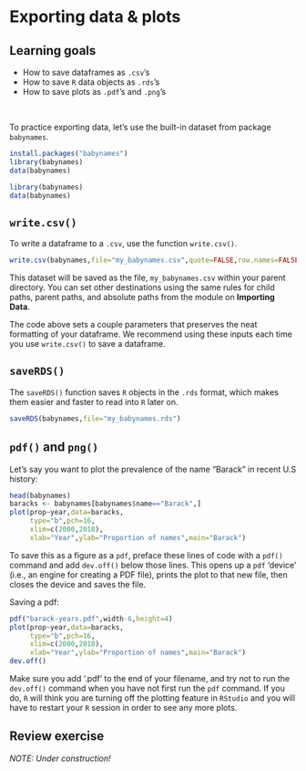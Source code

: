 # Exporting data & plots

## Learning goals {-}
- How to save dataframes as `.csv`'s
- How to save `R` data objects as `.rds`'s
- How to save plots as `.pdf`'s and `.png`'s

&nbsp;

To practice exporting data, let's use the built-in dataset from package `babynames`.

```r
install.packages("babynames")
library(babynames)
data(babynames)
```

```r
library(babynames)
data(babynames)
```

## `write.csv()` {-}

To write a dataframe to a `.csv`, use the function `write.csv()`. 

```r
write.csv(babynames,file="my_babynames.csv",quote=FALSE,row.names=FALSE)
```

This dataset will be saved as the file, `my_babynames.csv` within your parent directory. You can set other destinations using the same rules for child paths, parent paths, and absolute paths from the module on **Importing Data**.  

The code above sets a couple parameters that preserves the neat formatting of your dataframe. We recommend using these inputs each time you use `write.csv()` to save a dataframe.

## `saveRDS()` {-}

The `saveRDS()` function saves `R` objects in the `.rds` format, which makes them easier and faster to read into `R` later on. 

```r
saveRDS(babynames,file="my_babynames.rds")
```


## `pdf()` and `png()`  {-}

Let's say you want to plot the prevalence of the name "Barack" in recent U.S history:

```r
head(babynames)
baracks <- babynames[babynames$name=="Barack",]
plot(prop~year,data=baracks,
     type="b",pch=16,
     xlim=c(2000,2018),
     xlab="Year",ylab="Proportion of names",main="Barack")
```

To save this as a figure as a `pdf`, preface these lines of code with a `pdf()` command and add `dev.off()` below those lines. This opens up a `pdf` 'device' (i.e., an engine for creating a PDF file), prints the plot to that new file, then closes the device and saves the file. 

Saving a pdf:

```r
pdf("barack-years.pdf",width-6,height=4)
plot(prop~year,data=baracks,
     type="b",pch=16,
     xlim=c(2000,2018),
     xlab="Year",ylab="Proportion of names",main="Barack")
dev.off()
```

Make sure you add '.pdf' to the end of your filename, and try not to run the `dev.off()` command when you have not first run the `pdf` command. If you do, `R` will think you are turning off the plotting feature in `RStudio` and you will have to restart your `R` session in order to see any more plots.  


## Review exercise {-}

*NOTE: Under construction!*
